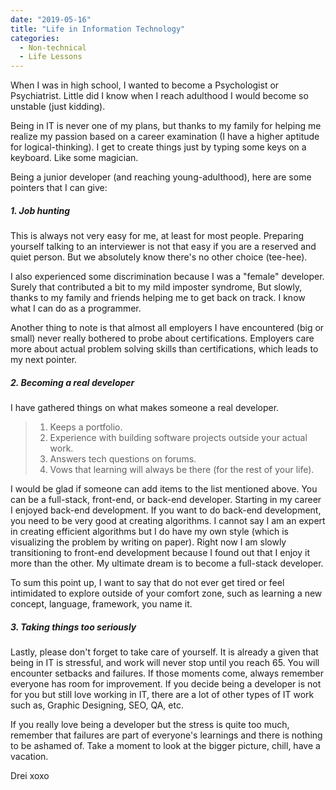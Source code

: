 ```yaml
---
date: "2019-05-16"
title: "Life in Information Technology"
categories:
  - Non-technical
  - Life Lessons
---
```


When I was in high school, I wanted to become a Psychologist or Psychiatrist. 
Little did I know when I reach adulthood I would become so unstable (just kidding).

Being in IT is never one of my plans, but thanks to my family for helping me realize my passion based on a 
career examination (I have a higher aptitude for logical-thinking).
I get to create things just by typing some keys on a keyboard. Like some magician.

Being a junior developer (and reaching young-adulthood), here are some pointers that I can give:

##### 1. Job hunting

This is always not very easy for me, at least for most people. Preparing yourself talking to an interviewer is 
not that easy if you are a reserved and quiet person. But we absolutely know there's no other choice (tee-hee).

I also experienced some discrimination because I was a "female" developer. Surely that contributed a bit to my mild imposter syndrome, 
But slowly, thanks to my family and friends helping me to get back on track. I know what I can do as a programmer.

Another thing to note is that almost all employers I have encountered (big or small) never really bothered
to probe about certifications. Employers care more about actual problem solving skills than certifications, which leads to my next pointer.

##### 2. Becoming a real developer

I have gathered things on what makes someone a real developer. 

> 1. Keeps a portfolio.
> 2. Experience with building software projects outside your actual work.
> 3. Answers tech questions on forums.
> 4. Vows that learning will always be there (for the rest of your life).

I would be glad if someone can add items to the list mentioned above. You can be a full-stack, front-end, or back-end developer. Starting in my career I enjoyed back-end development. If you want to do back-end development, you need to be very good at creating algorithms. I cannot say I am an expert in creating efficient algorithms but I do have my own style (which is visualizing the problem by writing on paper). Right now I am slowly transitioning to front-end development because I found out that I enjoy it more than the other. My ultimate dream is to become a full-stack developer.

To sum this point up, I want to say that do not ever get tired or feel intimidated to explore outside of your comfort zone, such as learning a new concept, language, framework, you name it.

##### 3. Taking things too seriously

Lastly, please don't forget to take care of yourself. It is already a given that being in IT is stressful,
and work will never stop until you reach 65. You will encounter setbacks and failures. If those moments come, always remember everyone has room for improvement. If you decide being a developer is not for you but still love working in IT, there are a lot of other types of IT work such as, Graphic Designing, SEO, QA, etc.

If you really love being a developer but the stress is quite too much, remember that failures are part of everyone's learnings and there is nothing to be ashamed of. Take a moment to look at the bigger picture, chill, have a vacation.

Drei xoxo
